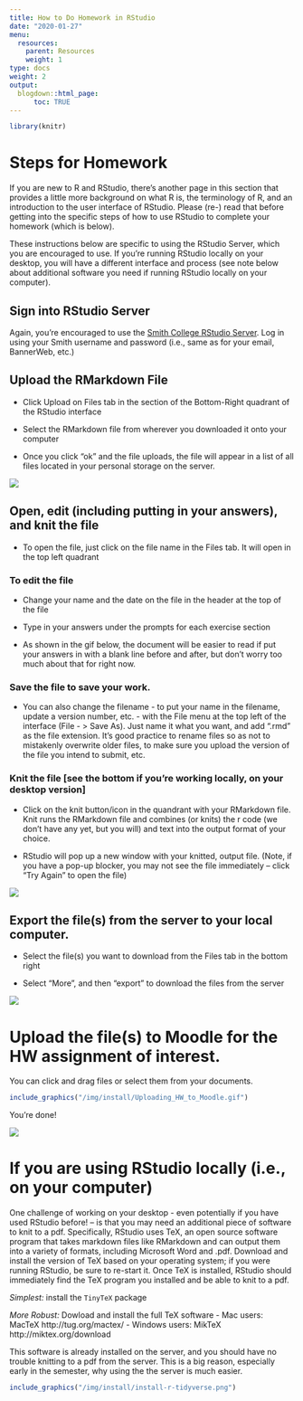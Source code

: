 ```yaml
---
title: How to Do Homework in RStudio
date: "2020-01-27"
menu:
  resources:
    parent: Resources
    weight: 1
type: docs
weight: 2
output:
  blogdown::html_page:
      toc: TRUE
---
```


```r
library(knitr)
```


# Steps for Homework

If you are new to R and RStudio, there's another page in this section that provides a little more background on what R is, the terminology of R, and an introduction to the user interface of RStudio. Please (re-) read that before getting into the specific steps of how to use RStudio to complete your homework (which is below). 

These instructions below are specific to using the RStudio Server, which you are encouraged to use. If you're running RStudio locally on your desktop, you will have a different interface and process (see note below about additional software you need if running RStudio locally on your computer).


## Sign into RStudio Server

Again, you're encouraged to use the [Smith College RStudio Server](http://rstudio.smith.edu). Log in using your Smith username and password (i.e., same as for your email, BannerWeb, etc.)


## Upload the RMarkdown File

- Click Upload on Files tab in the section of the Bottom-Right quadrant of the RStudio interface

- Select the RMarkdown file from wherever you downloaded it onto your computer

- Once you click "ok" and the file uploads, the file will appear in a list of all files located in your personal storage on the server.


![](~/img/install/Uploading_to_RStudio_Server.gif)

## Open, edit (including putting in your answers), and knit the file

- To open the file, just click on the file name in the Files tab. It will open in the top left quadrant 

### To edit the file

- Change your name and the date on the file in the header at the top of the file

- Type in your answers under the prompts for each exercise section

- As shown in the gif below, the document will be easier to read if put your answers in with a blank line before and after, but don't worry too much about that for right now.

### Save the file to save your work. 

- You can also change the filename -  to put your name in the filename, update a version number, etc. - with the File menu at the top left of the interface (File - > Save As). Just name it what you want, and add ".rmd" as the file extension. It's good practice to rename files so as not to mistakenly overwrite older files, to make sure you upload the version of the file you intend to submit, etc.

### Knit the file [see the bottom if you're working locally, on your desktop version]

- Click on the knit button/icon in the quandrant with your RMarkdown file. Knit runs the RMarkdown file and combines (or knits) the r code (we don't have any yet, but you will) and text into the output format of your choice.

- RStudio will pop up a new window with your knitted, output file. (Note, if you have a pop-up blocker, you may not see the file immediately -- click "Try Again" to open the file)

![]('/img/install/Knitting_On_Server.gif')

## Export the file(s) from the server to your local computer.

- Select the file(s) you want to download from the Files tab in the bottom right

- Select "More", and then "export" to download the files from the server

![]("/img/install/Downloading_from_RStudio_Server.gif")

# Upload the file(s) to Moodle for the HW assignment of interest. 

You can click and drag files or select them from your documents.

```r
include_graphics("/img/install/Uploading_HW_to_Moodle.gif")
```

You're done!

![](https://media.giphy.com/media/slOhiKAVFgwr6/giphy.gif)

# If you are using RStudio locally (i.e., on your computer)

One challenge of working on your desktop - even potentially if you have used RStudio before! -- is that you may need an additional piece of software to knit to a pdf. Specifically, RStudio uses TeX, an open source software program that takes markdown files like RMarkdown and can output them into a variety of formats, including Microsoft Word and .pdf. Download and install the version of TeX based on your operating system; if you were running RStudio, be sure to re-start it. Once TeX is installed, RStudio should immediately find the TeX program you installed and be able to knit to a pdf.

*Simplest:* install the `TinyTeX` package 

*More Robust:* Dowload and install the full TeX software
  - Mac users: MacTeX http://tug.org/mactex/
  - Windows users: MikTeX http://miktex.org/download

This software is already installed on the server, and you should have no trouble knitting to a pdf from the server. This is a big reason, especially early in the semester, why using the the server is much easier.






```r
include_graphics("/img/install/install-r-tidyverse.png")
```
